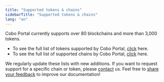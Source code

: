 ```yaml
---
title: "Supported tokens & chains"
sidebarTitle: "Supported tokens & chains"
lang: "en"
---
```


Cobo Portal currently supports over 80 blockchains and more than 3,000 tokens.

- To see the full list of tokens supported by Cobo Portal, [click](https://www.cobo.com/tokens) here.
- To see the full list of supported chains by Cobo Portal, [click](https://www.cobo.com/chains) here.

We regularly update these lists with new additions. If you want to request support for a specific chain or token, please [contact](https://www.cobo.com/contact) us.
<Tip>Feel free to [share your feedback](https://forms.zohopublic.com/cobo/form/DocumentFeedbackForm/formperma/QvLOhxJv1_JMsJ-1dleZ8Itb_7rzN-LtgvsDdxosoVI?referrername=manuals) to improve our documentation!</Tip>